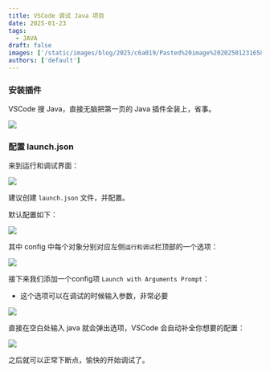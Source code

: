 ```yaml
---
title: VSCode 调试 Java 项目
date: 2025-01-23
tags:
  - JAVA
draft: false
images: ['/static/images/blog/2025/c6a019/Pasted%20image%2020250123165824.png']
authors: ['default']
---
```


### 安装插件

VSCode 搜 Java，直接无脑把第一页的 Java 插件全装上，省事。

![](/static/images/blog/2025/c6a019/Pasted%20image%2020250123164530.png)

### 配置 launch.json

来到运行和调试界面：

![](/static/images/blog/2025/c6a019/Pasted%20image%2020250123164756.png)

建议创建 `launch.json` 文件，并配置。

默认配置如下：

![](/static/images/blog/2025/c6a019/Pasted%20image%2020250123165119.png)

其中 config 中每个对象分别对应左侧`运行和调试`栏顶部的一个选项：

![](/static/images/blog/2025/c6a019/Pasted%20image%2020250123165244.png)

接下来我们添加一个config项 `Launch with Arguments Prompt`：

- 这个选项可以在调试的时候输入参数，非常必要

![](/static/images/blog/2025/c6a019/Pasted%20image%2020250123165350.png)

直接在空白处输入 java 就会弹出选项，VSCode 会自动补全你想要的配置：

![](/static/images/blog/2025/c6a019/Pasted%20image%2020250123165824.png)

之后就可以正常下断点，愉快的开始调试了。
